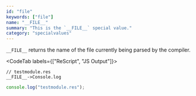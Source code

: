 ```yaml
---
id: "file"
keywords: ["file"]
name: "__FILE__"
summary: "This is the `__FILE__` special value."
category: "specialvalues"
---
```


`__FILE__` returns the name of the file currently being parsed by the compiler.

<CodeTab labels={["ReScript", "JS Output"]}>

```res example
// testmodule.res
__FILE__->Console.log
```

```js
console.log("testmodule.res");
```

</CodeTab>
